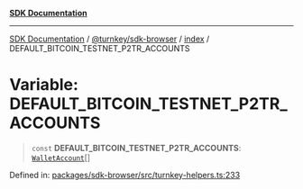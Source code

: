 [**SDK Documentation**](../../../../README.mdx)

***

[SDK Documentation](../../../../packages.mdx) / [@turnkey/sdk-browser](../../README.mdx) / [index](../README.mdx) / DEFAULT\_BITCOIN\_TESTNET\_P2TR\_ACCOUNTS

# Variable: DEFAULT\_BITCOIN\_TESTNET\_P2TR\_ACCOUNTS

> `const` **DEFAULT\_BITCOIN\_TESTNET\_P2TR\_ACCOUNTS**: [`WalletAccount`](../interfaces/WalletAccount.mdx)[]

Defined in: [packages/sdk-browser/src/turnkey-helpers.ts:233](https://github.com/tkhq/sdk/blob/e1b1a69bdd608320aaf03cc2dbbf68dc0c52b28d/packages/sdk-browser/src/turnkey-helpers.ts#L233)
